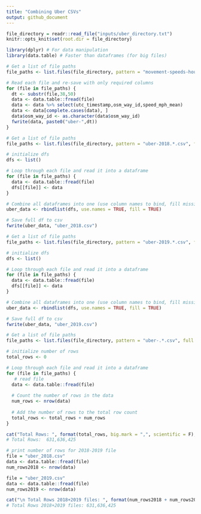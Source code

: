 ```yaml
---
title: "Combining Uber CSVs"
output: github_document
---
```


```r
file_directory = readr::read_file("inputs/uber_directory.txt")
knitr::opts_knit$set(root.dir = file_directory)
```

```r
library(dplyr) # For data manipulation
library(data.table) # Faster than dataframes (for big files) 
```

```r
# Get a list of file paths
file_paths <- list.files(file_directory, pattern = "movement-speeds-hourly-san-francisco-.*.csv", full.names = FALSE)

# Read each file and re-save with only required columns
for (file in file_paths) {
  dt <- substr(file,38,50)
  data <- data.table::fread(file)
  data <- data %>% select(utc_timestamp,osm_way_id,speed_mph_mean)
  data <- data[complete.cases(data), ]
  data$osm_way_id <- as.character(data$osm_way_id)
  fwrite(data, paste0("uber-",dt))
}
```

```r
# Get a list of file paths
file_paths <- list.files(file_directory, pattern = "uber-2018.*.csv", full.names = FALSE)

# initialize dfs
dfs <- list()

# Loop through each file and read it into a dataframe
for (file in file_paths) {
  data <- data.table::fread(file)
  dfs[[file]] <- data
}

# Combine all dataframes into one (use column names to bind, fill missing with NA)
uber_data <- rbindlist(dfs, use.names = TRUE, fill = TRUE)

# Save full df to csv
fwrite(uber_data, "uber_2018.csv")
```

```r
# Get a list of file paths
file_paths <- list.files(file_directory, pattern = "uber-2019.*.csv", full.names = FALSE)

# initialize dfs
dfs <- list()

# Loop through each file and read it into a dataframe
for (file in file_paths) {
  data <- data.table::fread(file)
  dfs[[file]] <- data
}

# Combine all dataframes into one (use column names to bind, fill missing with NA)
uber_data <- rbindlist(dfs, use.names = TRUE, fill = TRUE)

# Save full df to csv
fwrite(uber_data, "uber_2019.csv")
```

```r
# Get a list of file paths
file_paths <- list.files(file_directory, pattern = "uber-.*.csv", full.names = FALSE)

# initialize number of rows
total_rows <- 0

# Loop through each file and read it into a dataframe
for (file in file_paths) {
   # read file
  data <- data.table::fread(file)
  
  # Count the number of rows in the data
  num_rows <- nrow(data)
  
  # Add the number of rows to the total row count
  total_rows <- total_rows + num_rows
}

cat("Total Rows: ", format(total_rows, big.mark = ",", scientific = F), "\n")
# Total Rows:  631,636,425

# print number of rows for 2018-2019 file
file = "uber_2018.csv"
data <- data.table::fread(file)
num_rows2018 <- nrow(data)

file = "uber_2019.csv"
data <- data.table::fread(file)
num_rows2019 <- nrow(data)

cat("\n Total Rows 2018+2019 files: ", format(num_rows2018 + num_rows2019, big.mark = ",", scientific = F),"\n")
# Total Rows 2018+2019 files: 631,636,425
```
